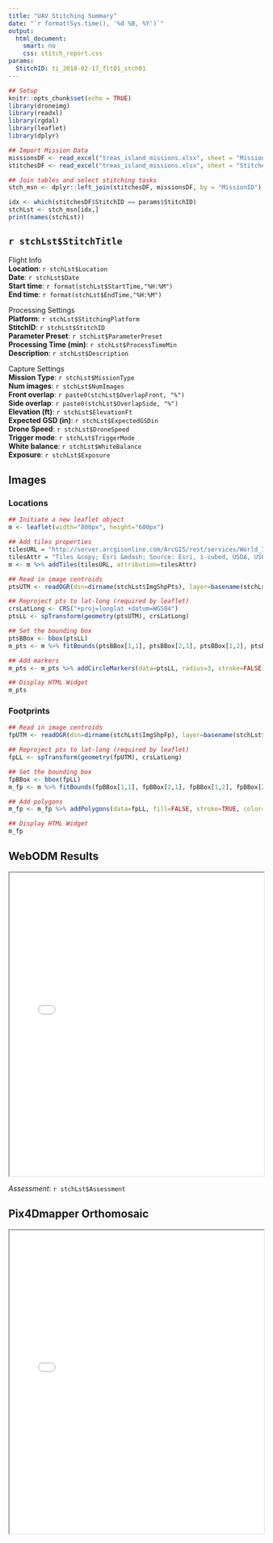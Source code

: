 ```yaml
---
title: "UAV Stitching Summary"
date: "`r format(Sys.time(), '%d %B, %Y')`"
output: 
  html_document: 
    smart: no
    css: stitch_report.css
params:
  StitchID: ti_2018-02-17_flt01_stch01
---
```


```r
## Setup
knitr::opts_chunk$set(echo = TRUE)
library(droneimg)
library(readxl)
library(rgdal)
library(leaflet)
library(dplyr)
```

```r
## Import Mission Data
missionsDF <- read_excel("treas_island_missions.xlsx", sheet = "Missions")
stitchesDF <- read_excel("treas_island_missions.xlsx", sheet = "Stitches")

## Join tables and select stitching tasks
stch_msn <- dplyr::left_join(stitchesDF, missionsDF, by = "MissionID")

idx <- which(stitchesDF$StitchID == params$StitchID)
stchLst <- stch_msn[idx,] 
print(names(stchLst))
```

## `r stchLst$StitchTitle`

<div class="leftthird">
<span class="subhead">Flight Info</span>  
__Location__: `r stchLst$Location`  
__Date__: `r stchLst$Date`  
__Start time__: `r format(stchLst$StartTime,"%H:%M")`  
__End time__: `r format(stchLst$EndTime,"%H:%M")`  
</div>

<div class="rightthird">
<span class="subhead">Processing Settings</span>  
__Platform__: `r stchLst$StitchingPlatform`  
__StitchID__: `r stchLst$StitchID`  
__Parameter Preset__: `r stchLst$ParameterPreset`  
__Processing Time (min)__: `r stchLst$ProcessTimeMin`  
__Description__: `r stchLst$Description`  
</div>

<div class="rightthird">
<span class="subhead">Capture Settings</span>  
__Mission Type__: `r stchLst$MissionType`  
__Num images__: `r stchLst$NumImages`  
__Front overlap__: `r paste0(stchLst$OverlapFront, "%")`  
__Side overlap__: `r paste0(stchLst$OverlapSide, "%")`  
__Elevation (ft)__: `r stchLst$ElevationFt`  
__Expected GSD (in)__: `r stchLst$ExpectedGSDin`  
__Drone Speed__: `r stchLst$DroneSpeed`  
__Trigger mode__: `r stchLst$TriggerMode`  
__White balance__: `r stchLst$WhiteBalance`  
__Exposure__: `r stchLst$Exposure`  
</div>

<div class="killfloat"></div>

## Images {.tabset}

### Locations

```r
## Initiate a new leaflet object
m <- leaflet(width="800px", height="600px")

## Add tiles properties
tilesURL = "http://server.arcgisonline.com/ArcGIS/rest/services/World_Imagery/MapServer/tile/{z}/{y}/{x}"
tilesAttr = "Tiles &copy; Esri &mdash; Source: Esri, i-cubed, USDA, USGS, AEX, GeoEye, Getmapping, Aerogrid, IGN, IGP, UPR-EGP, and the GIS User Community"
m <- m %>% addTiles(tilesURL, attribution=tilesAttr)

## Read in image centroids
ptsUTM <- readOGR(dsn=dirname(stchLst$ImgShpPts), layer=basename(stchLst$ImgShpPts), verbose=FALSE)

## Reproject pts to lat-long (required by leaflet)
crsLatLong <- CRS("+proj=longlat +datum=WGS84")
ptsLL <- spTransform(geometry(ptsUTM), crsLatLong)

## Set the bounding box
ptsBBox <- bbox(ptsLL)
m_pts <- m %>% fitBounds(ptsBBox[1,1], ptsBBox[2,1], ptsBBox[1,2], ptsBBox[2,2])

## Add markers
m_pts <- m_pts %>% addCircleMarkers(data=ptsLL, radius=3, stroke=FALSE, fillColor="yellow", fillOpacity=1)

## Display HTML Widget
m_pts
```

### Footprints

```r
## Read in image centroids
fpUTM <- readOGR(dsn=dirname(stchLst$ImgShpFp), layer=basename(stchLst$ImgShpFp), verbose=FALSE)

## Reproject pts to lat-long (required by leaflet)
fpLL <- spTransform(geometry(fpUTM), crsLatLong)

## Set the bounding box
fpBBox <- bbox(fpLL)
m_fp <- m %>% fitBounds(fpBBox[1,1], fpBBox[2,1], fpBBox[1,2], fpBBox[2,2])

## Add polygons
m_fp <- m_fp %>% addPolygons(data=fpLL, fill=FALSE, stroke=TRUE, color=c("yellow", "LightPink")[1], weight=2, dashArray="1,2")

## Display HTML Widget
m_fp
```

## WebODM Results

<iframe scrolling="no" title="WebODM" width="100%" height="600" frameBorder="1" src="`r stchLst$IFrameSrc`"></iframe>

_Assessment_: `r stchLst$Assessment`

## Pix4Dmapper Orthomosaic

<iframe scrolling="no" title="WebODM" width="100%" height="600" frameBorder="1" src="`r stchLst$P4Dtiles`"></iframe>


